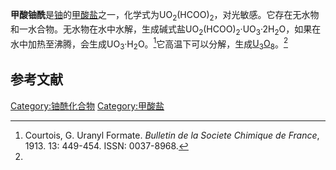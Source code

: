 {{Chembox
| Verifiedfields = changed
| Watchedfields = changed
| verifiedrevid = 470620113
| CustomizedImage =[[File:Uranyl-Ion.svg|90px]][[File:Formate.svg|78px]][[File:Formate.svg|78px]]
| IUPACName =
| OtherNames =
|Section1={{Chembox Identifiers
| ChemSpiderID_Ref = {{chemspidercite|correct|chemspider}}
| ChemSpiderID = 78394
| StdInChI_Ref = {{stdinchicite|correct|chemspider}}
| StdInChI = 1S/2CH2O2.2O.U/c2*2-1-3;;;/h2*1H,(H,2,3);;;
| StdInChIKey_Ref = {{stdinchicite|correct|chemspider}}
| StdInChIKey = SFIHWLKHBCDNCE-UHFFFAOYSA-N
| CASNo_Ref = {{cascite|correct|CAS}}
| CASNo = 16984-59-1
| PubChem = 86897
| SMILES = O=C[O-].O=C[O-].O=[U+2]=O
}}
|Section2={{Chembox Properties
| Formula = 
| MolarMass = 
| Appearance = 黄色晶体（一水）<ref name=Courtois /><br>黄绿色晶体（一水）<ref name=Muller>Muller, Arno. Uranyl formate. ''Zeitschrift fuer Anorganische und Allgemeine Chemie'', 1915. 93: 267-270. ISSN: 0044-2313.</ref>
| Density = 
| MeltingPtC = 110
| BoilingPt =
| Solubility = }}
|Section3={{Chembox Hazards
| MainHazards =
| FlashPt =
| AutoignitionPt = 
 }}
}}

'''甲酸铀酰'''是[[铀|铀]]的[[甲酸盐|甲酸盐]]之一，化学式为UO<sub>2</sub>(HCOO)<sub>2</sub>，对光敏感。它存在无水物和一水合物。无水物在水中水解，生成碱式盐UO<sub>2</sub>(HCOO)<sub>2</sub>·UO<sub>3</sub>·2H<sub>2</sub>O，如果在水中加热至沸腾，会生成UO<sub>3</sub>·H<sub>2</sub>O。<ref name=Courtois>Courtois, G. Uranyl Formate. ''Bulletin de la Societe Chimique de France'', 1913. 13: 449-454. ISSN: 0037-8968.</ref>它高温下可以分解，生成[[八氧化三铀|U<sub>3</sub>O<sub>8</sub>]]。<ref name=Muller />
==参考文献==
{{reflist}}

{{铀化合物}}
{{甲酸盐}}

[[Category:铀酰化合物|Category:铀酰化合物]]
[[Category:甲酸盐|Category:甲酸盐]]